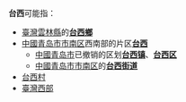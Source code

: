 '''台西'''可能指：
*[[臺灣|臺灣]][[雲林縣|雲林縣]]的'''[[台西鄉|台西鄉]]'''
*[[中國|中國]][[青岛市|青岛市]][[市南区|市南区]]西南部的片区'''[[台西_(青岛市)|台西]]'''
**[[中國|中國]][[青岛市|青岛市]]已撤销的区划'''[[台西镇|台西镇]]'''、'''[[台西区|台西区]]'''
**[[中國|中國]][[青岛市|青岛市]][[市南区|市南区]]的'''[[台西街道|台西街道]]'''
*[[台西村|台西村]]
*[[臺灣西部|臺灣西部]]

{{消歧义|T|cat=二字亞洲地名消歧義}}